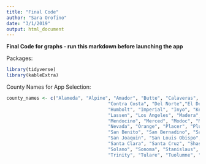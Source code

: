 ```yaml
---
title: "Final Code"
author: "Sara Orofino"
date: "3/1/2019"
output: html_document
---
```

**Final Code for graphs - run this markdown before launching the app**  

Packages:  
```r

library(tidyverse)
library(kableExtra)

```

County Names for App Selection:  
```r
county_names <- c("Alameda", "Alpine", "Amador", "Butte", "Calaveras", "Colusa",
                                     "Contra Costa", "Del Norte","El Dorado", "Fresno", "Glenn",
                                     "Humbolt", "Imperial", "Inyo", "Kern",  "Kings", "Lake", 
                                     "Lassen", "Los Angeles", "Madera", "Marin", "Mariposa", 
                                     "Mendocino", "Merced", "Modoc", "Mono", "Monterey", "Napa",
                                     "Nevada", "Orange", "Placer", "Plumas", "Riverside", "Sacramento",
                                     "San Benito", "San Bernadino", "San Diego", "San Francisco", 
                                     "San Joaquin", "San Louis Obispo", "San Mateo", "Santa Barbara",
                                     "Santa Clara", "Santa Cruz", "Shasta",  "Sierra", "Siskiyou", 
                                     "Solano", "Sonoma", "Stanislaus", "Sutter", "Tehama",
                                     "Trinity", "Tulare", "Tuolumne", "Ventura", "Yolo", "Yuba")

```

